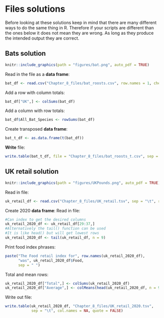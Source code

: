 # Files solutions

Before looking at these solutions keep in mind that there are many different ways to do the same thing in R. Therefore if your scripts are different than the ones below it does not mean they are wrong. As long as they produce the intended output they are correct.

## Bats solution
```r
knitr::include_graphics(path = "figures/bat.png", auto_pdf = TRUE)
```

Read in the file as a __data frame__:
```r
bat_df <- read.csv("Chapter_8_files/bat_roosts.csv", row.names = 1, check.names = FALSE)
```

Add a row with column totals:
```r
bat_df["UK",] <- colSums(bat_df) 
```

Add a column with row totals:
```r
bat_df$All_Bat_Species <- rowSums(bat_df) 
```

Create transposed __data frame__:
```r
bat_t_df <- as.data.frame(t(bat_df)) 
```

__Write__ file:
```r
write.table(bat_t_df, file = "Chapter_8_files/bat_roosts_t.csv", sep = ",", quote = FALSE, col.names = NA)
```

## UK retail solution
```r
knitr::include_graphics(path = "figures/UKPounds.png", auto_pdf = TRUE)
``` 

Read in file:
```r
uk_retail_df <- read.csv("Chapter_8_files/UK_retail.tsv", sep = "\t", row.names = 1, check.names = FALSE)
```

Create 2020 __data frame__:
Read in file:
```r
#Can index to get the desired columns
uk_retail_2020_df <- uk_retail_df[29:37,]
#Alternatively the tail() function can be used
#It is like head() but will get lowest rows
uk_retail_2020_df <- tail(uk_retail_df, n = 9)
```

Print food index phrases:
```r
paste("The Food retail index for", row.names(uk_retail_2020_df),
      "was", uk_retail_2020_df$Food, 
      sep = " ")
```

Total and mean rows:
```r
uk_retail_2020_df["Total",] <- colSums(uk_retail_2020_df)
uk_retail_2020_df["Average",] <- colMeans(head(uk_retail_2020_df, n = 9))
```

Write out file:
```r
write.table(uk_retail_2020_df, "Chapter_8_files/UK_retail_2020.tsv", 
            sep = "\t", col.names = NA, quote = FALSE)
```
